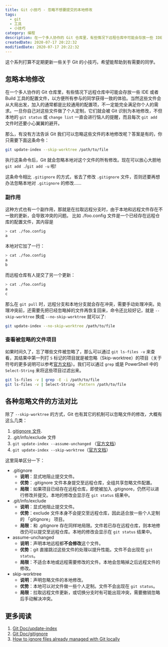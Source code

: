 ```yaml
---
title: Git 小技巧 - 忽略不想要提交的本地修改
tags:
  - git
  - 工具
  - 小技巧
category: 编程
description: 在一个多人协作的 Git 仓库里，有些情况下远程仓库中可能会存放一些 IDE 或者 Build 工具的配置文件，以方便所有参与的同学获得一致的体验。当然这些文件会从大局出发，加入的通常都是比较通用的配置项，不一定能完全满足你个人的需求。一旦你自己对这些文件做了个人定制，它们就会被 Git 识别为本地修改，不但本地的 `git status` 或 `change list` 一直会进行恼人的提醒，而且每次 `git add` 文件时还要小心翼翼的避开。那么，有没有方法告诉 Git 我们可以忽略这些文件的本地修改呢？
createdDate: 2020-07-17 20:22:32
modifiedDate: 2020-07-17 20:22:32
---
```


这个系列打算不定期更新一些关于 Git 的小技巧，希望能帮助到有需要的同学。

## 忽略本地修改
在一个多人协作的 Git 仓库里，有些情况下远程仓库中可能会存放一些 IDE 或者 Build 工具的配置文件，以方便所有参与的同学获得一致的体验。当然这些文件会从大局出发，加入的通常都是比较通用的配置项，不一定能完全满足你个人的需求。一旦你自己对这些文件做了个人定制，它们就会被 Git 识别为本地修改，不但本地的 `git status` 或 `change list` 一直会进行恼人的提醒，而且每次 `git add` 文件时还要小心翼翼的避开。

那么，有没有方法告诉 Git 我们可以忽略这些文件的本地修改呢？答案是有的，你只需要下面这条命令：

```sh
git update-index --skip-worktree /path/to/file
```
执行这条命令后，Git 就会忽略本地对这个文件的所有修改。现在可以放心大胆地 `git add .`/`git add -u` 啦!

这条命令相比 `.gitignore` 的方式，省去了修改 `.gitignore` 文件，否则还要再想办法忽略本地对 `.gitignore` 的修改……

### 副作用
这种方式也有一个副作用，那就是在拉取远程分支时，由于本地和远程文件存在不一致的更新，会导致冲突的问题。
比如 ./foo.config 文件是一个已经存在远程仓库的配置文件，其内容是

```sh
> cat ./foo.config
a
```

本地对它加了一行：
```sh
> cat ./foo.config
a
b
```

而远程仓库有人提交了另一个更新：
```sh
> cat ./foo.config
a
c
```

那么在 `git pull` 时，远程分支和本地分支就会存在冲突，需要手动处理冲突。处理冲突前，还需要先把已经忽略掉的文件再恢复回来，命令还比较好记，就是 `--skip-worktree` 换成 `--no-skip-worktree` 就可以了:
```sh
git update-index --no-skip-worktree /path/to/file
```

### 查看被忽略的文件项目
如果时间久了，忘了哪些文件被忽略了，那么可以通过 `git ls-files -v` 来查看，其结果中第一列打 `S` 标记的项目就是被忽略（Skip-worktree）的项目（关于符号的更多说明可以参考[官方文档](https://git-scm.com/docs/git-ls-files)）。我们可以通过 `grep` 或是 PowerShell 中的 `Select-String` 来将这些项目过滤出来。
```sh
git ls-files -v | grep -E -i /path/to/file
git ls-files -v | Select-String -Pattern /path/to/file
```

## 各种忽略文件的方法对比
除了 `--skip-worktree` 的方式，Git 也有其它的机制可以忽略文件的修改，大概有这么几类：

1. [gitignore 文件](https://git-scm.com/docs/gitignore).
3. .git/info/exclude 文件
2. `git update-index --assume-unchanged` （[官方文档](https://www.git-scm.com/docs/git-update-index)）
2. `git update-index --skip-worktree`（[官方文档](https://www.git-scm.com/docs/git-update-index)）


这里简单区分一下：

- .gitignore
    - **说明**：显式地阻止提交文件。
    - **优势**：.gitignore 文件本身提交至远程仓库，全组共享忽略文件配置。
    - **局限**：如果项目已经存在远程仓库，即使被加入 .gitignore，仍然可以进行修改并提交。本地的修改会显示在 `git status` 结果中。 
- .git/info/exclude
    - **说明**：显式地阻止提交文件。
    - **优势**：exclude 文件本身不会提交至远程仓库，因此适合放一些个人定制的 「gitignore」 项目。
    - **局限**：和 .gitignore 存在同样地局限。文件若已存在远程仓库，则本地修改仍可以提交至远程仓库。本地的修改会显示在 `git status` 结果中。
- assume-unchanged
    - **说明**：声明本地远程都**不会修改**这个文件。
    - **优势**：git 直接跳过这些文件的处理以提升性能。文件不会出现在 `git status`。
    - **局限**：不适合本地或远程需要修改的文件。本地会忽略掉之后远程文件的修改。
- skip-worktree
    - **说明**：声明忽略文件的本地修改。
    - **优势**：本地可以对文件做一些个人定制。文件不会出现在 `git status`。
    - **局限**：拉取远程文件更新，或切换分支时有可能出现冲突，需要撤销忽略后手动解决冲突。 

## 更多阅读
1. [Git Doc/update-index](https://www.git-scm.com/docs/git-update-index)
2. [Git Doc/gitignore](https://git-scm.com/docs/gitignore)
3. [How to ignore files already managed with Git locally](https://dev.to/nishina555/how-to-ignore-files-already-managed-with-git-locally-19oo)